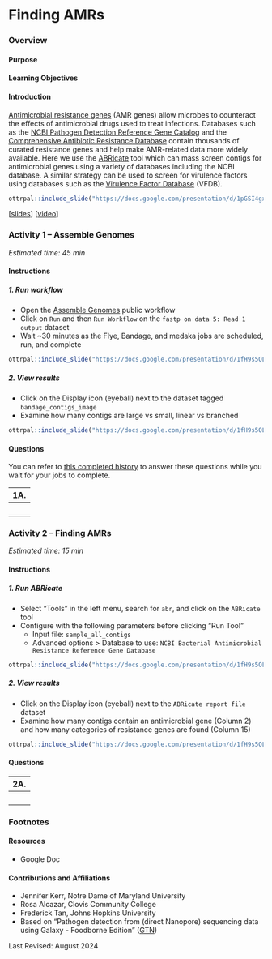 # Finding AMRs

### Overview {-}

#### Purpose {-}

#### Learning Objectives {-}

#### Introduction {-}

[Antimicrobial resistance genes](https://en.wikipedia.org/wiki/Antimicrobial_resistance) (AMR genes) allow microbes to counteract the effects of antimicrobial drugs used to treat infections.
Databases such as the [NCBI Pathogen Detection Reference Gene Catalog](https://www.ncbi.nlm.nih.gov/pathogens/antimicrobial-resistance) and the [Comprehensive Antibiotic Resistance Database](https://card.mcmaster.ca) contain thousands of curated resistance genes and help make AMR-related data more widely available.
Here we use the [ABRicate](https://github.com/tseemann/abricate) tool which can mass screen contigs for antimicrobial genes using a variety of databases including the NCBI database.
A similar strategy can be used to screen for virulence factors using databases such as the [Virulence Factor Database](https://pubmed.gov/34850947) (VFDB).

```r
ottrpal::include_slide("https://docs.google.com/presentation/d/1pGSI4gxjeCLLakuwgSW0V7EuGT4F6av-CYMkqpcnlDE/edit#slide=id.g35f391192_00")
```

[[slides](https://docs.google.com/presentation/d/1pGSI4gxjeCLLakuwgSW0V7EuGT4F6av-CYMkqpcnlDE){target="_blank"}]
[[video](https://drive.google.com/file/d/11qoAymp6GNpW5ftRnLP7oj_nX2HzABzk){target="_blank"}]

### **Activity 1** -- Assemble Genomes {-}

*Estimated time: 45 min*

#### Instructions {-}

##### 1. Run workflow {-}

- Open the [Assemble Genomes](https://usegalaxy.org/u/cutsort/w/assemble-genomes){target="_blank"} public workflow
- Click on `Run` and then `Run Workflow` on the `fastp on data 5: Read 1 output` dataset
- Wait ~30 minutes as the Flye, Bandage, and medaka jobs are scheduled, run, and complete

```r
ottrpal::include_slide("https://docs.google.com/presentation/d/1fH9s5OLcRF5meZtFWTJe89RFvJSh125kdjhdqp5smqA/edit#slide=id.g2f6b21b1164_0_74")
```

##### 2. View results {-}

- Click on the Display icon (eyeball) next to the dataset tagged `bandage_contigs_image`
- Examine how many contigs are large vs small, linear vs branched

```r
ottrpal::include_slide("https://docs.google.com/presentation/d/1fH9s5OLcRF5meZtFWTJe89RFvJSh125kdjhdqp5smqA/edit#slide=id.g2f6b21b1164_0_98")
```

#### Questions {-}

You can refer to [this completed history](https://usegalaxy.org/u/cutsort/h/finding-amrs-complete){target="_blank"} to answer these questions while you wait for your jobs to complete.

| 1A. |
|:-|
| <br> |

### **Activity 2** -- Finding AMRs {-}

*Estimated time: 15 min*

#### Instructions {-}

##### 1. Run ABRicate {-}

- Select "Tools" in the left menu, search for `abr`, and click on the `ABRicate` tool
- Configure with the following parameters before clicking "Run Tool"
  - Input file: `sample_all_contigs`
  - Advanced options > Database to use: `NCBI Bacterial Antimicrobial Resistance Reference Gene Database`

```r
ottrpal::include_slide("https://docs.google.com/presentation/d/1fH9s5OLcRF5meZtFWTJe89RFvJSh125kdjhdqp5smqA/edit#slide=id.g2f6b21b1164_0_104")
```

##### 2. View results {-}

- Click on the Display icon (eyeball) next to the `ABRicate report file` dataset
- Examine how many contigs contain an antimicrobial gene (Column 2) and how many categories of resistance genes are found (Column 15)

```r
ottrpal::include_slide("https://docs.google.com/presentation/d/1fH9s5OLcRF5meZtFWTJe89RFvJSh125kdjhdqp5smqA/edit#slide=id.g2f6b21b1164_0_109")
```

#### Questions {-}

| 2A. |
|:-|
| <br> |

### Footnotes {-}

#### Resources {-}

- Google Doc

#### Contributions and Affiliations {-}

- Jennifer Kerr, Notre Dame of Maryland University
- Rosa Alcazar, Clovis Community College
- Frederick Tan, Johns Hopkins University
- Based on "Pathogen detection from (direct Nanopore) sequencing data using Galaxy - Foodborne Edition" ([GTN](https://gxy.io/GTN:T00393))

Last Revised: August 2024

